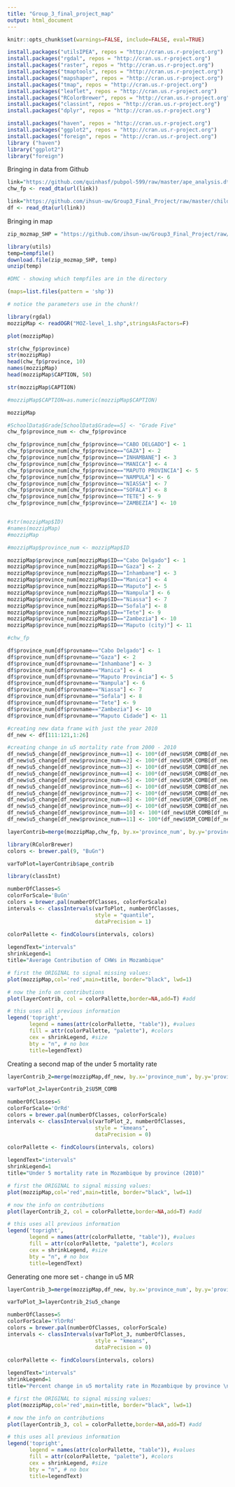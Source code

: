 ```yaml
---
title: "Group_3_final_project_map"
output: html_document
---
```



```r
knitr::opts_chunk$set(warnings=FALSE, include=FALSE, eval=TRUE)
```


```r

install.packages("utilsIPEA", repos = "http://cran.us.r-project.org")
install.packages("rgdal", repos = "http://cran.us.r-project.org")
install.packages("raster", repos = "http://cran.us.r-project.org")
install.packages("tmaptools", repos = "http://cran.us.r-project.org")
install.packages("mapshaper", repos = "http://cran.us.r-project.org")
install.packages("tmap", repos = "http://cran.us.r-project.org")
install.packages("leaflet", repos = "http://cran.us.r-project.org")
install.packages("RColorBrewer", repos = "http://cran.us.r-project.org")
install.packages("classint", repos = "http://cran.us.r-project.org")
install.packages("dplyr", repos = "http://cran.us.r-project.org")


```


```r

install.packages("haven", repos = "http://cran.us.r-project.org")
install.packages("ggplot2", repos = "http://cran.us.r-project.org")
install.packages("foreign", repos = "http://cran.us.r-project.org")
library ("haven")
library("ggplot2")
library("foreign")

```

Bringing in data from Github

```r

link="https://github.com/quinhasf/pubpol-599/raw/master/ape_analysis.dta"
chw_fp <- read_dta(url(link))

link="https://github.com/ihsun-uw/Group3_Final_Project/raw/master/child_mortality.dta"
df <- read_dta(url(link))

```


Bringing in map

```r

zip_mozmap_SHP = "https://github.com/ihsun-uw/Group3_Final_Project/raw/master/Mozambique%20shape%20maps.zip"

```


```r
library(utils)
temp=tempfile()
download.file(zip_mozmap_SHP, temp)
unzip(temp)
```


```r

#DMC - showing which tempfiles are in the directory

(maps=list.files(pattern = 'shp'))
```


```r
# notice the parameters use in the chunk!!

library(rgdal)
mozzipMap <- readOGR("MOZ-level_1.shp",stringsAsFactors=F) 
```



```r

plot(mozzipMap)


```


```r

str(chw_fp$province)
str(mozzipMap)
head(chw_fp$province, 10)
names(mozzipMap)
head(mozzipMap$CAPTION, 50)

str(mozzipMap$CAPTION)

#mozzipMap$CAPTION=as.numeric(mozzipMap$CAPTION)

mozzipMap

```


<!-- Generating the list of provinces and assigning a number
1: Cabo Delgado
2: Gaza
3: Inhambane
4: Manica
5: Maputo Provincia
6: Nampula
7: Niassa
8: Sofala
9: Tete
10: Zambezia
-->

```r

#SchoolData$Grade[SchoolData$Grade==5] <- "Grade Five"
chw_fp$province_num <- chw_fp$province

chw_fp$province_num[chw_fp$province=="CABO DELGADO"] <- 1
chw_fp$province_num[chw_fp$province=="GAZA"] <- 2
chw_fp$province_num[chw_fp$province=="INHAMBANE"] <- 3
chw_fp$province_num[chw_fp$province=="MANICA"] <- 4
chw_fp$province_num[chw_fp$province=="MAPUTO PROVINCIA"] <- 5
chw_fp$province_num[chw_fp$province=="NAMPULA"] <- 6
chw_fp$province_num[chw_fp$province=="NIASSA"] <- 7
chw_fp$province_num[chw_fp$province=="SOFALA"] <- 8
chw_fp$province_num[chw_fp$province=="TETE"] <- 9
chw_fp$province_num[chw_fp$province=="ZAMBEZIA"] <- 10


#str(mozzipMap$ID)
#names(mozzipMap)
#mozzipMap

#mozzipMap$province_num <- mozzipMap$ID

mozzipMap$province_num[mozzipMap$ID=="Cabo Delgado"] <- 1
mozzipMap$province_num[mozzipMap$ID=="Gaza"] <- 2
mozzipMap$province_num[mozzipMap$ID=="Inhambane"] <- 3
mozzipMap$province_num[mozzipMap$ID=="Manica"] <- 4
mozzipMap$province_num[mozzipMap$ID=="Maputo"] <- 5
mozzipMap$province_num[mozzipMap$ID=="Nampula"] <- 6
mozzipMap$province_num[mozzipMap$ID=="Niassa"] <- 7
mozzipMap$province_num[mozzipMap$ID=="Sofala"] <- 8
mozzipMap$province_num[mozzipMap$ID=="Tete"] <- 9
mozzipMap$province_num[mozzipMap$ID=="Zambezia"] <- 10
mozzipMap$province_num[mozzipMap$ID=="Maputo (city)"] <- 11

#chw_fp

df$province_num[df$provname=="Cabo Delgado"] <- 1
df$province_num[df$provname=="Gaza"] <- 2
df$province_num[df$provname=="Inhambane"] <- 3
df$province_num[df$provname=="Manica"] <- 4
df$province_num[df$provname=="Maputo Provincia"] <- 5
df$province_num[df$provname=="Nampula"] <- 6
df$province_num[df$provname=="Niassa"] <- 7
df$province_num[df$provname=="Sofala"] <- 8
df$province_num[df$provname=="Tete"] <- 9
df$province_num[df$provname=="Zambezia"] <- 10
df$province_num[df$provname=="Maputo Cidade"] <- 11

#creating new data frame with just the year 2010
df_new <- df[111:121,1:26]

#creating change in u5 mortality rate from 2000 - 2010
df_new$u5_change[df_new$province_num==1] <- 100*(df_new$U5M_COMB[df_new$province_num==1] - df$U5M_COMB[df$province_num==1 & df$year==2000])/df$U5M_COMB[df$province_num==1 & df$year==2000]
df_new$u5_change[df_new$province_num==2] <- 100*(df_new$U5M_COMB[df_new$province_num==2] - df$U5M_COMB[df$province_num==2 & df$year==2000])/df$U5M_COMB[df$province_num==2 & df$year==2000]
df_new$u5_change[df_new$province_num==3] <- 100*(df_new$U5M_COMB[df_new$province_num==3] - df$U5M_COMB[df$province_num==3 & df$year==2000])/df$U5M_COMB[df$province_num==3 & df$year==2000]
df_new$u5_change[df_new$province_num==4] <- 100*(df_new$U5M_COMB[df_new$province_num==4] - df$U5M_COMB[df$province_num==4 & df$year==2000])/df$U5M_COMB[df$province_num==4 & df$year==2000]
df_new$u5_change[df_new$province_num==5] <- 100*(df_new$U5M_COMB[df_new$province_num==5] - df$U5M_COMB[df$province_num==5 & df$year==2000])/df$U5M_COMB[df$province_num==5 & df$year==2000]
df_new$u5_change[df_new$province_num==6] <- 100*(df_new$U5M_COMB[df_new$province_num==6] - df$U5M_COMB[df$province_num==6 & df$year==2000])/df$U5M_COMB[df$province_num==6 & df$year==2000]
df_new$u5_change[df_new$province_num==7] <- 100*(df_new$U5M_COMB[df_new$province_num==7] - df$U5M_COMB[df$province_num==7 & df$year==2000])/df$U5M_COMB[df$province_num==7 & df$year==2000]
df_new$u5_change[df_new$province_num==8] <- 100*(df_new$U5M_COMB[df_new$province_num==8] - df$U5M_COMB[df$province_num==8 & df$year==2000])/df$U5M_COMB[df$province_num==8 & df$year==2000]
df_new$u5_change[df_new$province_num==9] <- 100*(df_new$U5M_COMB[df_new$province_num==9] - df$U5M_COMB[df$province_num==9 & df$year==2000])/df$U5M_COMB[df$province_num==9 & df$year==2000]
df_new$u5_change[df_new$province_num==10] <- 100*(df_new$U5M_COMB[df_new$province_num==10] - df$U5M_COMB[df$province_num==10 & df$year==2000])/df$U5M_COMB[df$province_num==10 & df$year==2000]
df_new$u5_change[df_new$province_num==11] <- 100*(df_new$U5M_COMB[df_new$province_num==11] - df$U5M_COMB[df$province_num==11 & df$year==2000])/df$U5M_COMB[df$province_num==11 & df$year==2000]


```




```r

layerContrib=merge(mozzipMap,chw_fp, by.x='province_num', by.y='province_num',all.x=F)

```



```r
library(RColorBrewer)
colors <- brewer.pal(9, "BuGn")

```


```r

varToPlot=layerContrib$ape_contrib

```


```r

library(classInt)

numberOfClasses=5
colorForScale='BuGn'
colors = brewer.pal(numberOfClasses, colorForScale)
intervals <- classIntervals(varToPlot, numberOfClasses,
                            style = "quantile",
                            dataPrecision = 1)
                           
colorPallette <- findColours(intervals, colors)

```


```r

legendText="intervals"
shrinkLegend=1
title="Average Contribution of CHWs in Mozambique"

# first the ORIGINAL to signal missing values:
plot(mozzipMap,col='red',main=title, border="black", lwd=1) 

# now the info on contributions
plot(layerContrib, col = colorPallette,border=NA,add=T) #add

# this uses all previous information
legend('topright', 
       legend = names(attr(colorPallette, "table")), #values
       fill = attr(colorPallette, "palette"), #colors
       cex = shrinkLegend, #size 
       bty = "n", # no box
       title=legendText)
```


Creating a second map of the under 5 mortality rate

```r

layerContrib_2=merge(mozzipMap,df_new, by.x='province_num', by.y='province_num',all.x=F)

```


```r

varToPlot_2=layerContrib_2$U5M_COMB

```


```r

numberOfClasses=5
colorForScale='OrRd'
colors = brewer.pal(numberOfClasses, colorForScale)
intervals <- classIntervals(varToPlot_2, numberOfClasses,
                            style = "kmeans",
                            dataPrecision = 0)
                           
colorPallette <- findColours(intervals, colors)

```


```r

legendText="intervals"
shrinkLegend=1
title="Under 5 mortality rate in Mozambique by province (2010)"

# first the ORIGINAL to signal missing values:
plot(mozzipMap,col='red',main=title, border="black", lwd=1) 

# now the info on contributions
plot(layerContrib_2, col = colorPallette,border=NA,add=T) #add

# this uses all previous information
legend('topright', 
       legend = names(attr(colorPallette, "table")), #values
       fill = attr(colorPallette, "palette"), #colors
       cex = shrinkLegend, #size 
       bty = "n", # no box
       title=legendText)
```

Generating one more set - change in u5 MR

```r

layerContrib_3=merge(mozzipMap,df_new, by.x='province_num', by.y='province_num',all.x=F)

```


```r

varToPlot_3=layerContrib_2$u5_change

```


```r

numberOfClasses=5
colorForScale='YlOrRd'
colors = brewer.pal(numberOfClasses, colorForScale)
intervals <- classIntervals(varToPlot_3, numberOfClasses,
                            style = "kmeans",
                            dataPrecision = 0)
                           
colorPallette <- findColours(intervals, colors)

```


```r

legendText="intervals"
shrinkLegend=1
title="Percent change in u5 mortality rate in Mozambique by province \n(2000-2010)"

# first the ORIGINAL to signal missing values:
plot(mozzipMap,col='red',main=title, border="black", lwd=1) 

# now the info on contributions
plot(layerContrib_3, col = colorPallette,border=NA,add=T) #add

# this uses all previous information
legend('topright', 
       legend = names(attr(colorPallette, "table")), #values
       fill = attr(colorPallette, "palette"), #colors
       cex = shrinkLegend, #size 
       bty = "n", # no box
       title=legendText)
```




